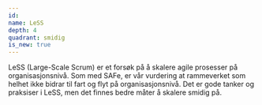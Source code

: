 ```yaml
---
id:
name: LeSS
depth: 4
quadrant: smidig
is_new: true
---
```


LeSS (Large-Scale Scrum) er et forsøk på å skalere agile prosesser på organisasjonsnivå.
Som med SAFe, er vår vurdering at rammeverket som helhet ikke bidrar til fart og flyt på organisasjonsnivå.
Det er gode tanker og praksiser i LeSS, men det finnes bedre måter å skalere smidig på.
